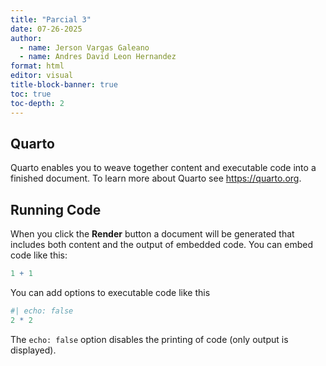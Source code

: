 ```yaml
---
title: "Parcial 3"
date: 07-26-2025
author:
  - name: Jerson Vargas Galeano
  - name: Andres David Leon Hernandez
format: html
editor: visual
title-block-banner: true
toc: true
toc-depth: 2
---
```


## Quarto

Quarto enables you to weave together content and executable code into a finished document. To learn more about Quarto see <https://quarto.org>.

## Running Code

When you click the **Render** button a document will be generated that includes both content and the output of embedded code. You can embed code like this:

```r
1 + 1
```

You can add options to executable code like this

```r
#| echo: false
2 * 2
```

The `echo: false` option disables the printing of code (only output is displayed).
